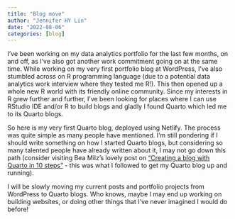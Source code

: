 ```yaml
---
title: "Blog move"
author: "Jennifer HY Lin"
date: "2022-08-06"
categories: [blog]
---
```


I've been working on my data analytics portfolio for the last few months, on and off, as I've also got another work commitment going on at the same time. While working on my very first portfolio blog at WordPress, I've also stumbled across on R programming language (due to a potential data analytics work interview where they tested me R!). This then opened up a whole new R world with its friendly online community. Since my interests in R grew further and further, I've been looking for places where I can use RStudio IDE and/or R to build blogs and gladly I found Quarto which led me to its Quarto blogs.

So here is my very first Quarto blog, deployed using Netlify. The process was quite simple as many people have mentioned. I'm still pondering if I should write something on how I started Quarto blogs, but considering so many talented people have already written about it, I may not go down this path (consider visiting Bea Milz's lovely post on ["Creating a blog with Quarto in 10 steps"](https://beamilz.com/posts/2022-06-05-creating-a-blog-with-quarto/en/index.html) - this was what I followed to get my Quarto blog up and running).

I will be slowly moving my current posts and portfolio projects from WordPress to Quarto blogs. Who knows, maybe I may end up working on building websites, or doing other things that I've never imagined I would do before!
